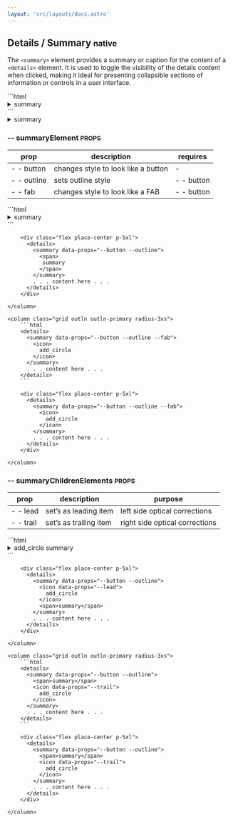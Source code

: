 ```yaml
---
layout: 'src/layouts/docs.astro'
---
```


## Details / Summary <small class="clr-subtext txt-nm txt-lowercase"> native </small>

The `<summary>` element provides a summary or caption for the content of a `<details>` element.
It is used to toggle the visibility of the details content when clicked, making it ideal for
presenting collapsible sections of information or controls in a user interface.

<grid class='grid cols-2 outln outln-primary radius-3xs'>
  ```html
  <details>
    <summary>
      <span>summary</span>
    </summary>
    . . . content here . . .
  </details>
  ```
  <column class='align-center[items] flex place-center p-5xl'>
    <details>
      <summary>
        <span>summary</span>
      </summary>
      . . . content here . . .
    </details>
  </column>
</grid>

### -- summaryElement <small class="clr-subtext txt-sm"> PROPS </small>

| prop        | description                         | requires   |
| ----------- | ----------------------------------- | ---------- |
| - - button  | changes style to look like a button | -          |
| - - outline | sets outline style                  | - - button |
| - - fab     | changes style to look like a FAB    | - - button |

<grid class="grid cols-2 g-sm">
    <column class="grid outln outln-primary radius-3xs">
        ```html
        <details>
          <summary data-props="--button --outline">
            <span>
              summary
            </span>
          </summary>
          . . . content here . . .
        </details>
        ```

        <div class="flex place-center p-5xl">
          <details>
            <summary data-props="--button --outline">
              <span>
               summary
              </span>
            </summary>
            . . . content here . . .
          </details>
        </div>

    </column>

    <column class="grid outln outln-primary radius-3xs">
        ```html
        <details>
          <summary data-props="--button --outline --fab">
            <icon>
              add_circle
            </icon>
          </summary>
          . . . content here . . .
        </details>
        ```

        <div class="flex place-center p-5xl">
          <details>
            <summary data-props="--button --outline --fab">
              <icon>
                add_circle
              </icon>
            </summary>
            . . . content here . . .
          </details>
        </div>

    </column>

</grid>

### -- summaryChildrenElements <small class="clr-subtext txt-sm"> PROPS </small>

| prop      | description            | purpose                        |
| --------- | ---------------------- | ------------------------------ |
| - - lead  | set’s as leading item  | left side optical corrections  |
| - - trail | set’s as trailing item | right side optical corrections |

<grid class="grid cols-2 g-sm">
    <column class="grid outln outln-primary radius-3xs">
        ```html
        <details>
          <summary data-props="--button --outline">
            <icon data-props="--lead">
              add_circle
            </icon>
            <span>summary</span>
          </summary>
          . . . content here . . .
        </details>
        ```

        <div class="flex place-center p-5xl">
          <details>
            <summary data-props="--button --outline">
              <icon data-props="--lead">
                add_circle
              </icon>
              <span>summary</span>
            </summary>
            . . . content here . . .
          </details>
        </div>

    </column>

    <column class="grid outln outln-primary radius-3xs">
        ```html
        <details>
          <summary data-props="--button --outline">
            <span>summary</span>
            <icon data-props="--trail">
              add_circle
            </icon>
          </summary>
          . . . content here . . .
        </details>
        ```

        <div class="flex place-center p-5xl">
          <details>
            <summary data-props="--button --outline">
              <span>summary</span>
              <icon data-props="--trail">
                add_circle
              </icon>
            </summary>
            . . . content here . . .
          </details>
        </div>

    </column>

</grid>